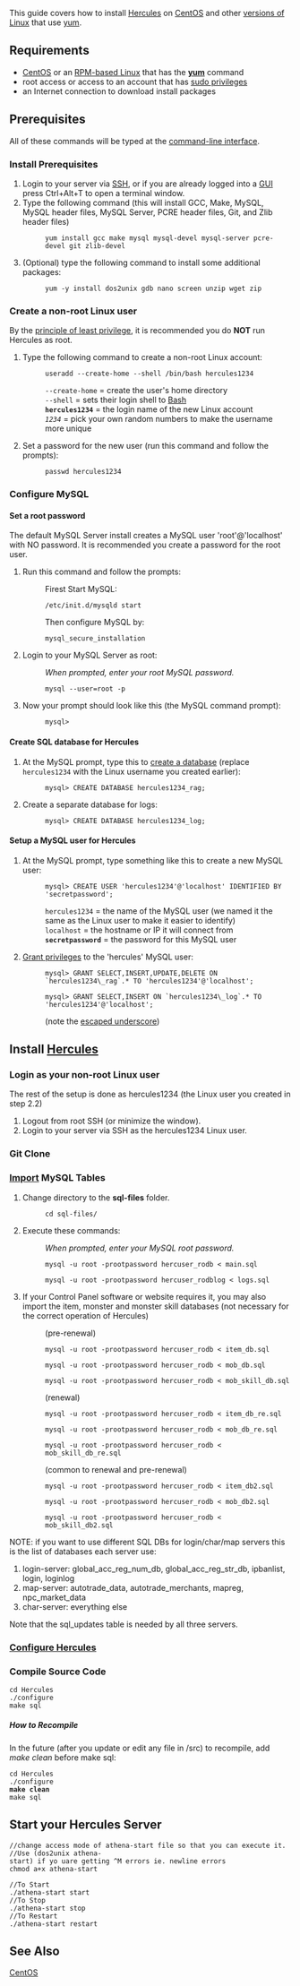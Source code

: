 This guide covers how to install [[Hercules]] on [[wikipedia:CentOS|CentOS]] and other [[wikipedia:List_of_Linux_distributions#RPM-based|versions of Linux]] that use [[wikipedia:Yellowdog_Updater,_Modified|yum]].

== Requirements ==
* [[wikipedia:CentOS|CentOS]] or an [[wikipedia:List_of_Linux_distributions#RPM-based|RPM-based Linux]] that has the '''[[wikipedia:Yellowdog_Updater,_Modified|yum]]''' command
* root access or access to an account that has [[wikipedia:Sudo|sudo privileges]]
* an Internet connection to download install packages


== Prerequisites ==
All of these commands will be typed at the [[wikipedia:Command-line_interface|command-line interface]].
=== Install Prerequisites ===
# Login to your server via [[wikipedia:Secure_Shell|SSH]], or if you are already logged into a [[wikipedia:Graphical_user_interface|GUI]] press Ctrl+Alt+T to open a terminal window.
# Type the following command (this will install GCC, Make, MySQL, MySQL header files, MySQL Server, PCRE header files, Git, and Zlib header files) 
#: <pre>yum install gcc make mysql mysql-devel mysql-server pcre-devel git zlib-devel</pre>
# (Optional) type the following command to install some additional packages: 
#: <pre>yum -y install dos2unix gdb nano screen unzip wget zip</pre>

=== Create a non-root Linux user ===
By the [[wikipedia:Principle_of_least_privilege|principle of least privilege]], it is recommended you do '''NOT''' run Hercules as root. 
# Type the following command to create a non-root Linux account:
#: <pre>useradd --create-home --shell /bin/bash hercules1234</pre>
#: <code>--create-home</code> = create the user's home directory
#: <code>--shell</code> = sets their login shell to [[wikipedia:Bash_(Unix_shell)|Bash]]
#: '''<code>hercules1234</code>''' = the login name of the new Linux account
#: ''<code>1234</code>'' = pick your own random numbers to make the username more unique
# Set a password for the new user (run this command and follow the prompts):
#: <pre>passwd hercules1234</pre>

=== Configure MySQL ===

==== Set a root password ====
The default MySQL Server install creates a MySQL user 'root'@'localhost' with NO password. It is recommended you create a password for the root user. 
# Run this command and follow the prompts: 
#: Firest Start MySQL:
#: <pre>/etc/init.d/mysqld start </pre>
#: Then configure MySQL by:
#: <pre>mysql_secure_installation</pre>
# Login to your MySQL Server as root: 
#: ''When prompted, enter your root MySQL password.''
#: <pre>mysql --user=root -p</pre>
# Now your prompt should look like this (the MySQL command prompt): 
#: <pre>mysql> </pre>

==== Create SQL database for Hercules ====
# At the MySQL prompt, type this to [http://dev.mysql.com/doc/refman/5.5/en/create-database.html create a database] (replace <code>hercules1234</code> with the Linux username you created earlier): 
#: <pre>mysql> CREATE DATABASE hercules1234_rag;</pre>
# Create a separate database for logs: 
#: <pre>mysql> CREATE DATABASE hercules1234_log;</pre>

==== Setup a MySQL user for Hercules ====
# At the MySQL prompt, type something like this to create a new MySQL user: 
#: <pre>mysql> CREATE USER 'hercules1234'@'localhost' IDENTIFIED BY 'secretpassword';</pre>
#: <code>hercules1234</code> = the name of the MySQL user (we named it the same as the Linux user to make it easier to identify)
#: <code>localhost</code> = the hostname or IP it will connect from
#: '''<code>secretpassword</code>''' = the password for this MySQL user
# [http://dev.mysql.com/doc/refman/5.5/en/grant.html Grant privileges] to the 'hercules' MySQL user:
#: <pre>mysql> GRANT SELECT,INSERT,UPDATE,DELETE ON `hercules1234\_rag`.* TO 'hercules1234'@'localhost';</pre>
#: <pre>mysql> GRANT SELECT,INSERT ON `hercules1234\_log`.* TO 'hercules1234'@'localhost';</pre> (note the [http://dev.mysql.com/doc/refman/5.5/en/string-literals.html#character-escape-sequences escaped underscore])

== Install [[Hercules]] ==

=== Login as your non-root Linux user ===
The rest of the setup is done as hercules1234 (the Linux user you created in step 2.2)
# Logout from root SSH (or minimize the window).
# Login to your server via SSH as the hercules1234 Linux user.

=== Git Clone ===
{{:Git Clone/Unix}}

=== [http://dev.mysql.com/doc/refman/5.5/en/batch-commands.html Import] MySQL Tables ===
# Change directory to the '''sql-files''' folder.
#: <pre>cd sql-files/</pre>
# Execute these commands: 
#: ''When prompted, enter your MySQL root password.''
#: <pre>mysql -u root -prootpassword hercuser_rodb < main.sql</pre>
#: <pre>mysql -u root -prootpassword hercuser_rodblog < logs.sql</pre>
# If your Control Panel software or website requires it, you may also import the item, monster and monster skill databases (not necessary for the correct operation of Hercules)
#: (pre-renewal)
#: <pre>mysql -u root -prootpassword hercuser_rodb < item_db.sql</pre>
#: <pre>mysql -u root -prootpassword hercuser_rodb < mob_db.sql</pre>
#: <pre>mysql -u root -prootpassword hercuser_rodb < mob_skill_db.sql</pre>
#: (renewal)
#: <pre>mysql -u root -prootpassword hercuser_rodb < item_db_re.sql</pre>
#: <pre>mysql -u root -prootpassword hercuser_rodb < mob_db_re.sql</pre>
#: <pre>mysql -u root -prootpassword hercuser_rodb < mob_skill_db_re.sql</pre>
#: (common to renewal and pre-renewal)
#: <pre>mysql -u root -prootpassword hercuser_rodb < item_db2.sql</pre>
#: <pre>mysql -u root -prootpassword hercuser_rodb < mob_db2.sql</pre>
#: <pre>mysql -u root -prootpassword hercuser_rodb < mob_skill_db2.sql</pre>

NOTE: if you want to use different SQL DBs for login/char/map servers this is the list of databases each server use:
#login-server: global_acc_reg_num_db, global_acc_reg_str_db, ipbanlist, login, loginlog
#map-server: autotrade_data, autotrade_merchants, mapreg, npc_market_data
#char-server: everything else
Note that the sql_updates table is needed by all three servers.

=== [[:Category:Configuration|Configure Hercules]]===

=== Compile Source Code ===
 cd Hercules
 ./configure
 make sql

===== How to Recompile =====
In the future (after you update or edit any file in /src) to recompile, add ''make clean'' before make sql: 
 cd Hercules
 ./configure
 '''make clean'''
 make sql

== Start your Hercules Server ==
 //change access mode of athena-start file so that you can execute it.
 //Use (dos2unix athena-start) if yo uare getting ^M errors ie. newline errors 
 chmod a+x athena-start

 //To Start
 ./athena-start start
 //To Stop
 ./athena-start stop
 //To Restart
 ./athena-start restart

== See Also ==

[[Category:Installation Guides|CentOS]]